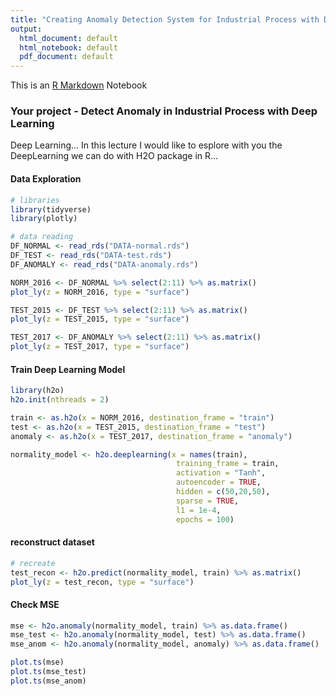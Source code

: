 ```yaml
---
title: "Creating Anomaly Detection System for Industrial Process with Deep Learning"
output:
  html_document: default
  html_notebook: default
  pdf_document: default
---
```


This is an [R Markdown](http://rmarkdown.rstudio.com) Notebook


### Your project - Detect Anomaly in Industrial Process with Deep Learning

Deep Learning... In this lecture I would like to esplore with you the DeepLearning we can do with H2O package in R...

#### Data Exploration

```r
# libraries
library(tidyverse)
library(plotly)

# data reading
DF_NORMAL <- read_rds("DATA-normal.rds")
DF_TEST <- read_rds("DATA-test.rds")
DF_ANOMALY <- read_rds("DATA-anomaly.rds")

NORM_2016 <- DF_NORMAL %>% select(2:11) %>% as.matrix()
plot_ly(z = NORM_2016, type = "surface")

TEST_2015 <- DF_TEST %>% select(2:11) %>% as.matrix()
plot_ly(z = TEST_2015, type = "surface")

TEST_2017 <- DF_ANOMALY %>% select(2:11) %>% as.matrix()
plot_ly(z = TEST_2017, type = "surface")


```

#### Train Deep Learning Model

```r
library(h2o)
h2o.init(nthreads = 2)

train <- as.h2o(x = NORM_2016, destination_frame = "train")
test <- as.h2o(x = TEST_2015, destination_frame = "test")
anomaly <- as.h2o(x = TEST_2017, destination_frame = "anomaly")

normality_model <- h2o.deeplearning(x = names(train), 
                                     training_frame = train, 
                                     activation = "Tanh", 
                                     autoencoder = TRUE, 
                                     hidden = c(50,20,50), 
                                     sparse = TRUE,
                                     l1 = 1e-4, 
                                     epochs = 100)


```

#### reconstruct dataset

```r
# recreate 
test_recon <- h2o.predict(normality_model, train) %>% as.matrix()
plot_ly(z = test_recon, type = "surface")
```

#### Check MSE


```r

mse <- h2o.anomaly(normality_model, train) %>% as.data.frame()
mse_test <- h2o.anomaly(normality_model, test) %>% as.data.frame()
mse_anom <- h2o.anomaly(normality_model, anomaly) %>% as.data.frame()

plot.ts(mse)
plot.ts(mse_test)
plot.ts(mse_anom)


```


